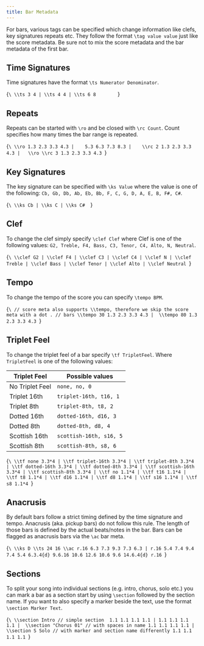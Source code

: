 ```yaml
---
title: Bar Metadata
---
```



For bars, various tags can be specified which change information like
clefs, key signatures repeats etc. They follow the format 
`\tag value value` just like the score metadata. Be sure not to 
mix the score metadata and the bar metadata of the first bar.

## Time Signatures

Time signatures have the format `\ts Numerator Denominator`.

<AlphaTexSample>{`\
\\ts 3 4 | \\ts 4 4 | \\ts 6 8       
`}</AlphaTexSample>

## Repeats

Repeats can be started with `\ro` and 
be closed with `\rc Count`. Count specifies how many times
the bar range is repeated. 

<AlphaTexSample>{`\
\\ro 1.3 2.3 3.3 4.3 |   
5.3 6.3 7.3 8.3 |   
\\rc 2 1.3 2.3 3.3 4.3 |  
\\ro \\rc 3 1.3 2.3 3.3 4.3
`}</AlphaTexSample>

## Key Signatures

The key signature can be specified with `\ks Value` where the value is one 
of the following: `Cb, Gb, Db, Ab, Eb, Bb, F, C, G, D, A, E, B, F#, C#`.
						   
<AlphaTexSample>{`\
\\ks Cb | \\ks C | \\ks C# 
`}</AlphaTexSample>

## Clef

To change the clef simply specify `\clef Clef` where Clef is one of the following
values: `G2, Treble, F4, Bass, C3, Tenor, C4, Alto, N, Neutral`.
						   
<AlphaTexSample>{`\
\\clef G2 | \\clef F4 | \\clef C3 | \\clef C4 | \\clef N |
\\clef Treble | \\clef Bass | \\clef Tenor | \\clef Alto | \\clef Neutral
`}</AlphaTexSample>

## Tempo

To change the tempo of the score you can specify `\tempo BPM`.
						   
<AlphaTexSample>{`\
// score meta also supports \\tempo, therefore we skip the score meta with a dot
.
// bars
\\tempo 30 1.3 2.3 3.3 4.3 | 
\\tempo 80 1.3 2.3 3.3 4.3
`}</AlphaTexSample>

## Triplet Feel

To change the triplet feel of a bar specify `\tf TripletFeel`. Where `TripletFeel` is one of the following values: 

| Triplet Feel      | Possible values         |
|-------------------|-------------------------|
| No Triplet Feel   | `none, no, 0`           |
| Triplet 16th      | `triplet-16th, t16, 1`  |
| Triplet 8th       | `triplet-8th, t8, 2`    |
| Dotted 16th       | `dotted-16th, d16, 3`   |
| Dotted 8th        | `dotted-8th, d8, 4`     |
| Scottish 16th     | `scottish-16th, s16, 5` |
| Scottish 8th      | `scottish-8th, s8, 6`   |
						   
<AlphaTexSample>{`\
\\tf none 3.3*4 |
\\tf triplet-16th 3.3*4 | \\tf triplet-8th 3.3*4 |
\\tf dotted-16th 3.3*4 | \\tf dotted-8th 3.3*4 |
\\tf scottish-16th 3.3*4 | \\tf scottish-8th 3.3*4 |
\\tf no 1.1*4 |
\\tf t16 1.1*4 | \\tf t8 1.1*4 |
\\tf d16 1.1*4 | \\tf d8 1.1*4 |
\\tf s16 1.1*4 | \\tf s8 1.1*4
`}</AlphaTexSample>

## Anacrusis

By default bars follow a strict timing defined by the time signature and tempo. Anacrusis (aka. pickup bars) do not follow this rule. 
The length of those bars is defined by the actual beats/notes in the bar. Bars can be flagged as anacrusis bars via the `\ac` bar meta.
						   
<AlphaTexSample>{`\
\\ks D \\ts 24 16 \\ac r.16 6.3 7.3 9.3 7.3 6.3 | r.16 5.4 7.4 9.4 7.4 5.4 6.3.4{d} 9.6.16 10.6 12.6 10.6 9.6 14.6.4{d} r.16
`}</AlphaTexSample>

## Sections

To split your song into individual sections (e.g. intro, chorus, solo etc.)
you can mark a bar as a section start by using `\section` followed by the section name.
If you want to also specify a marker beside the text, use the format `\section Marker Text`.

<AlphaTexSample>{`\
\\section Intro // simple section 
1.1 1.1 1.1 1.1 | 1.1 1.1 1.1 1.1 | 
\\section "Chorus 01" // with spaces in name
1.1 1.1 1.1 1.1 | 
\\section S Solo // with marker and section name differently
1.1 1.1 1.1 1.1
`}</AlphaTexSample>